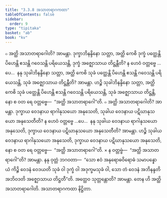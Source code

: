 ```yaml
---
title: "3.3.8 အသာတရာဂကထာ"
tableOfContents: false
sidebar:
  order: 9
type: "tipitaka"
basket: "ab"
book: "kv"
---
```



<DynamicBreadcrumb />

<Division number="674" book="kv">

<Paragraph number="2180" book="kv">
๐ အတ္ထိ အသာတရာဂေါတိ? အာမန္တာ. ဒုက္ခာဘိနန္ဒိနော သတ္တာ, အတ္ထိ ကေစိ ဒုက္ခံ ပတ္ထေန္တိ ပိဟေန္တိ ဧသန္တိ ဂဝေသန္တိ ပရိယေသန္တိ, ဒုက္ခံ အဇ္ဈောသာယ တိဋ္ဌန္တီတိ? န ဟေဝံ ဝတ္တဗ္ဗေ …ပေ…  နနု သုခါဘိနန္ဒိနော သတ္တာ, အတ္ထိ ကေစိ သုခံ ပတ္ထေန္တိ ပိဟေန္တိ ဧသန္တိ ဂဝေသန္တိ ပရိယေသန္တိ, သုခံ အဇ္ဈောသာယ တိဋ္ဌန္တီတိ? အာမန္တာ. ဟဉ္စိ သုခါဘိနန္ဒိနော သတ္တာ, အတ္ထိ ကေစိ သုခံ ပတ္ထေန္တိ ပိဟေန္တိ ဧသန္တိ ဂဝေသန္တိ ပရိယေသန္တိ, သုခံ အဇ္ဈောသာယ တိဋ္ဌန္တိ, နော စ ဝတ ရေ ဝတ္တဗ္ဗေ—  “အတ္ထိ အသာတရာဂေါ”တိ.
</Paragraph>

<Paragraph number="2181" book="kv">
๐ အတ္ထိ အသာတရာဂေါတိ? အာမန္တာ. ဒုက္ခာယ ဝေဒနာယ ရာဂါနုသယော အနုသေတိ, သုခါယ ဝေဒနာယ ပဋိဃာနုသယော အနုသေတီတိ? န ဟေဝံ ဝတ္တဗ္ဗေ …ပေ…  နနု သုခါယ ဝေဒနာယ ရာဂါနုသယော အနုသေတိ, ဒုက္ခာယ ဝေဒနာယ ပဋိဃာနုသယော အနုသေတီတိ? အာမန္တာ. ဟဉ္စိ သုခါယ ဝေဒနာယ ရာဂါနုသယော အနုသေတိ, ဒုက္ခာယ ဝေဒနာယ ပဋိဃာနုသယော အနုသေတိ, နော စ ဝတ ရေ ဝတ္တဗ္ဗေ—  “အတ္ထိ အသာတရာဂေါ”တိ.
</Paragraph>

</Division>
<Division number="675" book="kv">

<Paragraph number="2182" book="kv">
× န ဝတ္တဗ္ဗံ—  “အတ္ထိ အသာတရာဂေါ”တိ? အာမန္တာ. နနု ဝုတ္တံ ဘဂဝတာ—  “သော ဧဝံ အနုရောဓဝိရောဓံ သမာပန္နော ယံ ကိဉ္စိ ဝေဒနံ ဝေဒယတိ သုခံ ဝါ ဒုက္ခံ ဝါ အဒုက္ခမသုခံ ဝါ, သော တံ ဝေဒနံ အဘိနန္ဒတိ အဘိဝဒတိ အဇ္ဈောသာယ တိဋ္ဌတီ”တိ. အတ္ထေဝ သုတ္တန္တောတိ? အာမန္တာ. တေန ဟိ အတ္ထိ အသာတရာဂေါတိ.

</Paragraph>
</Division>

<Paragraph number="2183" type="center" book="kv">
အသာတရာဂကထာ နိဋ္ဌိတာ.
</Paragraph>